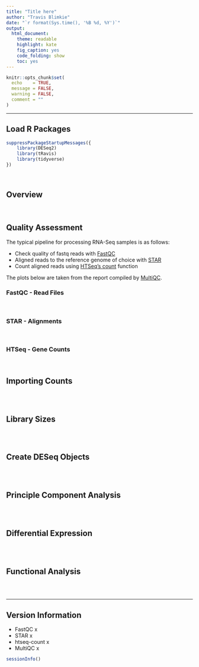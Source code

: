 ```yaml
---
title: "Title here"
author: "Travis Blimkie"
date: "`r format(Sys.time(), '%B %d, %Y')`"
output:
  html_document:
    theme: readable
    highlight: kate
    fig_caption: yes
    code_folding: show
    toc: yes
---
```


```r
knitr::opts_chunk$set(
  echo    = TRUE, 
  message = FALSE, 
  warning = FALSE, 
  comment = ""
)
```

***

## Load R Packages
```r
suppressPackageStartupMessages({
	library(DESeq2)
	library(tRavis)
	library(tidyverse)
})
```

<br>

## Overview


<br>

## Quality Assessment
The typical pipeline for processing RNA-Seq samples is as follows:

- Check quality of fastq reads with [FastQC](https://www.bioinformatics.babraham.ac.uk/projects/fastqc/)
- Aligned reads to the reference genome of choice with [STAR](https://github.com/alexdobin/STAR)
- Count aligned reads using [HTSeq's count](https://htseq.readthedocs.io/en/release_0.11.1/count.html) function

The plots below are taken from the report compiled by [MultiQC](https://multiqc.info/).

### FastQC - Read Files
<!-- ![](../multiqc_data/fastqc_per_base_sequence_quality_plot.svg) -->

<br>

### STAR - Alignments
<!-- ![](../multiqc_data/star_alignment_plot.svg) -->

<br>

### HTSeq - Gene Counts
<!-- ![](../multiqc_data/htseq_assignment_plot.svg) -->

<br>

## Importing Counts
```r

```

<br>

## Library Sizes
```r

```

<br>

## Create DESeq Objects
```r

```

<br>

## Principle Component Analysis
```r

```

<br>

## Differential Expression
```r

```

<br>

## Functional Analysis
```r

```

<br>

***

## Version Information
- FastQC x
- STAR x
- htseq-count x
- MultiQC x

```r
sessionInfo()
```
